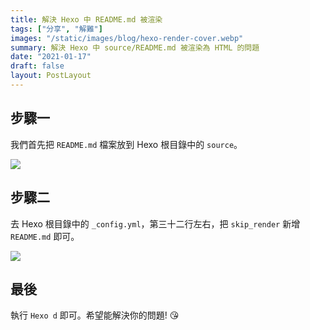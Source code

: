 ```yaml
---
title: 解決 Hexo 中 README.md 被渲染
tags: ["分享", "解難"]
images: "/static/images/blog/hexo-render-cover.webp"
summary: 解決 Hexo 中 source/README.md 被渲染為 HTML 的問題
date: "2021-01-17"
draft: false
layout: PostLayout
---
```


## 步驟一

我們首先把 `README.md` 檔案放到 Hexo 根目錄中的 `source`。

![](/static/images/blog/hexo-render-2.webp)

## 步驟二

去 Hexo 根目錄中的 `_config.yml`，第三十二行左右，把 `skip_render` 新增 `README.md` 即可。

![](/static/images/blog/hexo-render-3.webp)

## 最後

執行 `Hexo d` 即可。希望能解決你的問題! 😘
